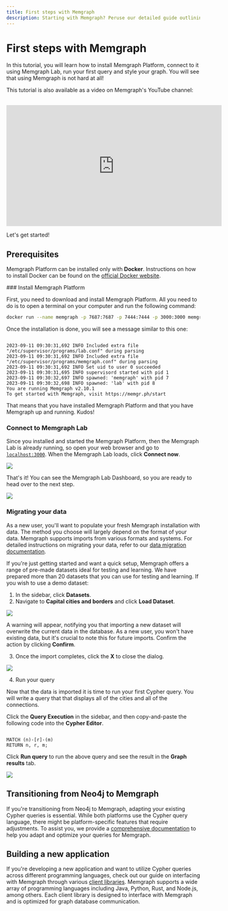 ```yaml
---
title: First steps with Memgraph
description: Starting with Memgraph? Peruse our detailed guide outlining the first steps towards mastering this graph computing tool.
---
```



# First steps with Memgraph

In this tutorial, you will learn how to install Memgraph Platform, connect to it
using Memgraph Lab, run your first query and style your graph. You will see that
using Memgraph is not hard at all! 

This tutorial is also available as a video on Memgraph's YouTube channel:

<br />

<iframe
  width="560"
  height="315"
  src="https://www.youtube.com/embed/6qYsAMisqQg"
  frameBorder="0"
  allow="autoplay; encrypted-media"
  allowFullScreen
></iframe>

Let's get started!

## Prerequisites 

Memgraph Platform can be installed only with **Docker**. Instructions on how to
install Docker can be found on the [official Docker
website](https://docs.docker.com/get-docker/).

<Steps>
### Install Memgraph Platform

First, you need to download and install Memgraph Platform. All you need to do is
to open a terminal on your computer and run the following command:

```bash
docker run --name memgraph -p 7687:7687 -p 7444:7444 -p 3000:3000 memgraph/memgraph-platform
```

Once the installation is done, you will see a message similar to this one:

```nocopy

2023-09-11 09:30:31,692 INFO Included extra file "/etc/supervisor/programs/lab.conf" during parsing
2023-09-11 09:30:31,692 INFO Included extra file "/etc/supervisor/programs/memgraph.conf" during parsing
2023-09-11 09:30:31,692 INFO Set uid to user 0 succeeded
2023-09-11 09:30:31,695 INFO supervisord started with pid 1
2023-09-11 09:30:32,697 INFO spawned: 'memgraph' with pid 7
2023-09-11 09:30:32,698 INFO spawned: 'lab' with pid 8
You are running Memgraph v2.10.1
To get started with Memgraph, visit https://memgr.ph/start

```

That means that you have installed Memgraph Platform and that you have Memgraph
up and running. Kudos!

### Connect to Memgraph Lab

Since you installed and started the Memgraph Platform, then the Memgraph Lab is
already running, so open your web browser and go to
[`localhost:3000`](http://localhost:3000). When the Memgraph Lab loads, click
**Connect now**.

![](/pages/getting-started/first-steps/connect-to-memgraph-lab.png)

That's it! You can see the Memgraph Lab Dashboard, so you are ready to head over
to the next step.

![](/pages/getting-started/first-steps/memgraph-lab-dashboard.png)

### Migrating your data

As a new user, you'll want to populate your fresh Memgraph installation with
data. The method you choose will largely depend on the format of your data.
Memgraph supports imports from various formats and systems. For detailed
instructions on migrating your data, refer to our [data migration documentation](/data-migration).

<Callout type="info">

If you're just getting started and want a quick setup, Memgraph offers
a range of pre-made datasets ideal for testing and learning. We have prepared
more than 20 datasets that you can use for testing and learning. If you wish to use a demo dataset:

1. In the sidebar, click **Datasets**.
2. Navigate to **Capital cities and borders** and click **Load Dataset**.

![](/pages/getting-started/first-steps/memgraph-lab-datasets.png)

A warning will appear, notifying you that importing a new dataset will overwrite
the current data in the database. As a new user, you won't have existing data,
but it's crucial to note this for future imports. Confirm the action by clicking
**Confirm**.


3. Once the import completes, click the **X** to close the dialog.

![](/pages/getting-started/first-steps/memgraph-lab-dataset-import.png)



4. Run your query

Now that the data is imported it is time to run your first Cypher query. You
will write a query that that displays all of the cities and all of the
connections. 

Click the **Query Execution** in the sidebar, and then copy-and-paste the
following code into the **Cypher Editor**.

```cypher

MATCH (n)-[r]-(m)
RETURN n, r, m;

```

Click **Run query** to run the above query and see the result in the **Graph
results** tab.

![](/pages/getting-started/first-steps/memgraph-lab-first-cypher-query.png)

</Callout>


</Steps>

## Transitioning from Neo4j to Memgraph

If you're transitioning from Neo4j to Memgraph, adapting your existing Cypher
queries is essential. While both platforms use the Cypher query language, there
might be platform-specific features that require adjustments. To assist you, we
provide a [comprehensive documentation](/querying) to help you adapt and
optimize your queries for Memgraph.

## Building a new application

If you're developing a new application and want to utilize Cypher queries across
different programming languages, check out our guide on interfacing with
Memgraph through various [client libraries](/client-libraries). Memgraph
supports a wide array of programming languages including Java, Python, Rust, and
Node.js, among others. Each client library is designed to interface with
Memgraph and is optimized for graph database communication.